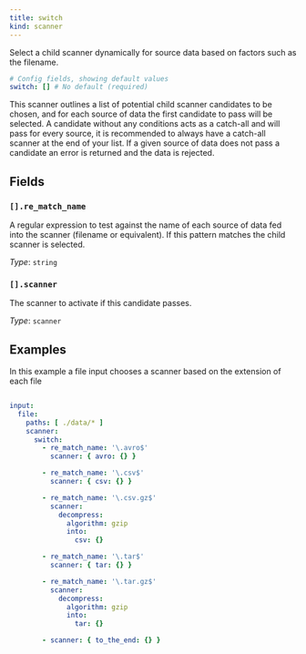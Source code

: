 ```yaml
---
title: switch
kind: scanner
---
```


Select a child scanner dynamically for source data based on factors such as the filename.

```yml
# Config fields, showing default values
switch: [] # No default (required)
```

This scanner outlines a list of potential child scanner candidates to be chosen, and for each source of data the first candidate to pass will be selected. A candidate without any conditions acts as a catch-all and will pass for every source, it is recommended to always have a catch-all scanner at the end of your list. If a given source of data does not pass a candidate an error is returned and the data is rejected.

## Fields

### `[].re_match_name`

A regular expression to test against the name of each source of data fed into the scanner (filename or equivalent). If this pattern matches the child scanner is selected.


*Type*: `string`


### `[].scanner`

The scanner to activate if this candidate passes.


*Type*: `scanner`


## Examples

<Tabs>
<TabItem label="Switch based on file name">
In this example a file input chooses a scanner based on the extension of each file

```yaml

input:
  file:
    paths: [ ./data/* ]
    scanner:
      switch:
        - re_match_name: '\.avro$'
          scanner: { avro: {} }

        - re_match_name: '\.csv$'
          scanner: { csv: {} }

        - re_match_name: '\.csv.gz$'
          scanner:
            decompress:
              algorithm: gzip
              into:
                csv: {}

        - re_match_name: '\.tar$'
          scanner: { tar: {} }

        - re_match_name: '\.tar.gz$'
          scanner:
            decompress:
              algorithm: gzip
              into:
                tar: {}

        - scanner: { to_the_end: {} }

```

</TabItem>
</Tabs>


